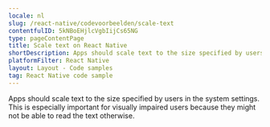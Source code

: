 ```yaml
---
locale: nl
slug: /react-native/codevoorbeelden/scale-text
contentfulID: 5kNBoEHjlcVgbIijCs65NG
type: pageContentPage
title: Scale text on React Native
shortDescription: Apps should scale text to the size specified by users in the system settings.
platformFilter: React Native
layout: Layout - Code samples
tag: React Native code sample
---
```


Apps should scale text to the size specified by users in the system settings. This is especially important for visually impaired users because they might not be able to read the text otherwise.

<CodeSample id="text-scale" locale="nl" platform="react native"/>